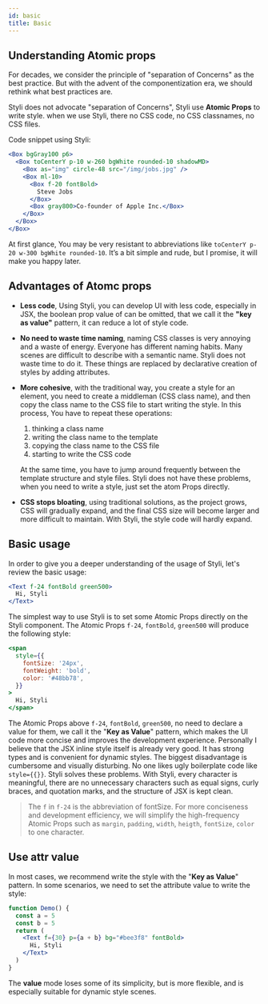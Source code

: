 ```yaml
---
id: basic
title: Basic
---
```



## Understanding Atomic props

For decades, we consider the principle of "separation of Concerns" as the best practice. But with the advent of the componentization era, we should rethink what best practices are.

Styli does not advocate "separation of Concerns", Styli use **Atomic Props** to write style. when we use Styli, there no CSS code, no CSS classnames, no CSS files.

Code snippet using Styli:

```jsx live
<Box bgGray100 p6>
  <Box toCenterY p-10 w-260 bgWhite rounded-10 shadowMD>
    <Box as="img" circle-48 src="/img/jobs.jpg" />
    <Box ml-10>
      <Box f-20 fontBold>
        Steve Jobs
      </Box>
      <Box gray800>Co-founder of Apple Inc.</Box>
    </Box>
  </Box>
</Box>
```

At first glance, You may be very resistant to abbreviations like `toCenterY p-20 w-300 bgWhite rounded-10`. It’s a bit simple and rude, but I promise, it will make you happy later.

## Advantages of Atomc props

- **Less code**, Using Styli, you can develop UI with less code, especially in JSX, the boolean prop value of can be omitted, that we call it the **"key as value"** pattern, it can reduce a lot of style code.

- **No need to waste time naming**, naming CSS classes is very annoying and a waste of energy. Everyone has different naming habits. Many scenes are difficult to describe with a semantic name. Styli does not waste time to do it. These things are replaced by declarative creation of styles by adding attributes.

- **More cohesive**, with the traditional way, you create a style for an element, you need to create a middleman (CSS class name), and then copy the class name to the CSS file to start writing the style. In this process, You have to repeat these operations:

  1. thinking a class name
  2. writing the class name to the template
  3. copying the class name to the CSS file
  4. starting to write the CSS code

  At the same time, you have to jump around frequently between the template structure and style files. Styli does not have these problems, when you need to write a style, just set the atom Props directly.

- **CSS stops bloating**, using traditional solutions, as the project grows, CSS will gradually expand, and the final CSS size will become larger and more difficult to maintain. With Styli, the style code will hardly expand.

## Basic usage

In order to give you a deeper understanding of the usage of Styli, let's review the basic usage:

```jsx live
<Text f-24 fontBold green500>
  Hi, Styli
</Text>
```

The simplest way to use Styli is to set some Atomic Props directly on the Styli component. The Atomic Props `f-24`, `fontBold`, `green500` will produce the following style:

```jsx live
<span
  style={{
    fontSize: '24px',
    fontWeight: 'bold',
    color: '#48bb78',
  }}
>
  Hi, Styli
</span>
```

The Atomic Props above `f-24`, `fontBold`, `green500`, no need to declare a value for them, we call it the "**Key as Value**" pattern, which makes the UI code more concise and improves the development experience. Personally I believe that the JSX inline style itself is already very good. It has strong types and is convenient for dynamic styles. The biggest disadvantage is cumbersome and visually disturbing. No one likes ugly boilerplate code like `style={{}}`. Styli solves these problems. With Styli, every character is meaningful, there are no unnecessary characters such as equal signs, curly braces, and quotation marks, and the structure of JSX is kept clean.

> The `f` in `f-24` is the abbreviation of fontSize. For more conciseness and development efficiency, we will simplify the high-frequency Atomic Props such as `margin`, `padding`, `width`, `heigth`, `fontSize`, `color` to one character.

## Use attr value

In most cases, we recommend write the style with the "**Key as Value**" pattern. In some scenarios, we need to set the attribute value to write the style:

```jsx live
function Demo() {
  const a = 5
  const b = 5
  return (
    <Text f={30} p={a + b} bg="#bee3f8" fontBold>
      Hi, Styli
    </Text>
  )
}
```

The **value** mode loses some of its simplicity, but is more flexible, and is especially suitable for dynamic style scenes.
